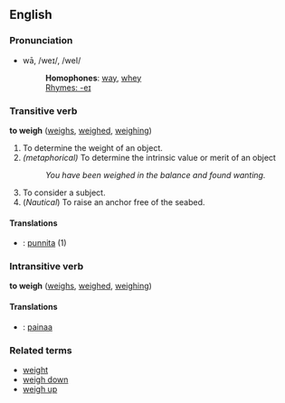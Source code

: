 ==English==
===Pronunciation===
*wā, /weɪ/, /weI/
*:'''Homophones''': [[way]], [[whey]]
*:[[Rhymes:English:-eɪ|Rhymes: -eɪ]]

===Transitive verb===
'''to weigh''' ([[weighs]], [[weighed]], [[weighing]])

#To determine the weight of an object.
#''(metaphorical)'' To determine the intrinsic value or merit of an object
#: ''You have been weighed in the balance and found wanting.''
#To consider a subject.
#(''Nautical'') To raise an anchor free of the seabed.

====Translations====
*{{msg:fi}}: [[punnita]] (1)

===Intransitive verb===
'''to weigh''' ([[weighs]], [[weighed]], [[weighing]])

====Translations====
*{{msg:fi}}: [[painaa]]

===Related terms===
*[[weight]]
*[[weigh down]]
*[[weigh up]]